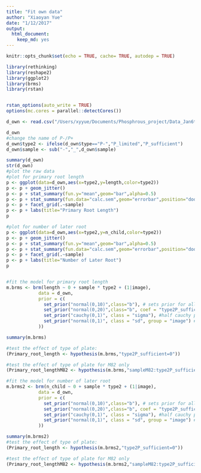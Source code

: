 ```yaml
---
title: "Fit own data"
author: "Xiaoyan Yue"
date: "1/12/2017"
output: 
  html_document: 
    keep_md: yes
---
```


```r
knitr::opts_chunk$set(echo = TRUE, cache= TRUE, autodep = TRUE)

library(rethinking)
library(reshape2)
library(ggplot2)
library(brms)
library(rstan)


rstan_options(auto_write = TRUE)
options(mc.cores = parallel::detectCores())
```


```r
d_own <- read.csv("/Users/xyyue/Documents/Phosphrous_project/Data_Jan6th/RSA_ILs")

d_own
#change the name of P-/P+
d_own$type2 <- ifelse(d_own$type=="P-","P_limited","P_sufficient")
d_own$sample <- sub("-","_",d_own$sample)

summary(d_own)
str(d_own)
#plot the raw data
#plot for primary root length
p <- ggplot(data=d_own,aes(x=type2,y=length,color=type2)) 
p <- p + geom_jitter()
p <- p + stat_summary(fun.y="mean",geom="bar",alpha=0.5)
p <- p + stat_summary(fun.data="calc.sem",geom="errorbar",position="dodge") 
p <- p + facet_grid(.~sample)
p <- p + labs(title="Primary Root Length")
p

#plot for number of later root
p <- ggplot(data=d_own,aes(x=type2,y=n_child,color=type2)) 
p <- p + geom_jitter()
p <- p + stat_summary(fun.y="mean",geom="bar",alpha=0.5)
p <- p + stat_summary(fun.data="calc.sem",geom="errorbar",position="dodge") 
p <- p + facet_grid(.~sample)
p <- p + labs(title="Number of Later Root")
p


#fit the model for primary root length
m.brms <- brm(length ~ 0 + sample * type2 + (1|image),
            data = d_own,
            prior = c(
              set_prior("normal(0,10)",class="b"), # sets prior for all b coefficients
              set_prior("normal(0,20)",class="b", coef = "type2P_sufficient"), #set prior for "typeP_sufficient"
              set_prior("cauchy(0,1)", class = "sigma"), #half cauchy prior for sigma
              set_prior("normal(0,1)", class = "sd", group = "image") #prior for plate
            ))

summary(m.brms)

#test the effect of type of plate:
(Primary_root_length <- hypothesis(m.brms,"type2P_sufficient=0"))

#test the effect of type of plate for M82 only
(Primary_root_lengthM82 <- hypothesis(m.brms,"sampleM82:type2P_sufficient=0"))

#fit the model for number of later root
m.brms2 <- brm(n_child ~ 0 + sample * type2 + (1|image),
            data = d_own,
            prior = c(
              set_prior("normal(0,10)",class="b"), # sets prior for all b coefficients
              set_prior("normal(0,20)",class="b", coef = "type2P_sufficient"), #set prior for "typeP_sufficient"
              set_prior("cauchy(0,1)", class = "sigma"), #half cauchy prior for sigma
              set_prior("normal(0,1)", class = "sd", group = "image") #prior for plate
            ))

summary(m.brms2)
#test the effect of type of plate:
(Primary_root_length <- hypothesis(m.brms2,"type2P_sufficient=0"))

#test the effect of type of plate for M82 only
(Primary_root_lengthM82 <- hypothesis(m.brms2,"sampleM82:type2P_sufficient=0"))
```

